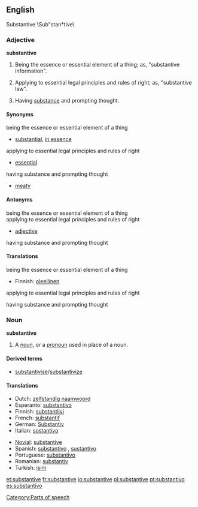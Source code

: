 ==English==
Substantive \Sub"stan*tive\

===Adjective=== 
'''substantive'''
# Being the essence or essential element of a thing; as, "substantive information".
#{{law}} Applying to essential legal principles and rules of right; as, "substantive law".
# Having [[substance]] and prompting thought.
====Synonyms====
;being the essence or essential element of a thing
*[[substantial]], [[in essence]]
;applying to essential legal principles and rules of right
*[[essential]]
;having substance and prompting thought
*[[meaty]]
====Antonyms====
;being the essence or essential element of a thing
;applying to essential legal principles and rules of right
*[[adjective]]
;having substance and prompting thought

====Translations====
;being the essence or essential element of a thing
{{top}}
*Finnish: [[oleellinen]]
{{mid}}
{{bottom}}

;applying to essential legal principles and rules of right
{{top}}
{{mid}}
{{bottom}}

;having substance and prompting thought
{{top}}
{{mid}}
{{bottom}}

===Noun===
'''substantive'''
#{{grammar}}[[Category:Parts of speech]] A [[noun]], or a [[pronoun]] used in place of a noun.

====Derived terms====
*[[substantivise]]/[[substantivize]]

====Translations====
{{top}}
*Dutch: [[zelfstandig naamwoord]] {{n}}
*Esperanto: [[substantivo]]
*Finnish: [[substantiivi]]
*French: [[substantif]] {{m}}
*German: [[Substantiv]] {{n}}
*Italian: [[sostantivo]] {{m}}
{{mid}}
*[[Novial]]: [[substantive]]
*Spanish: [[substantivo]] {{m}}, [[sustantivo]] {{m}}
*Portuguese: [[substantivo]]
*Romanian: [[substantiv]] {{n}}
*Turkish: [[isim]]
{{bottom}}

[[et:substantive]]
[[fr:substantive]]
[[io:substantive]]
[[pl:substantive]]
[[pt:substantivo]]
[[es:substantivo]]